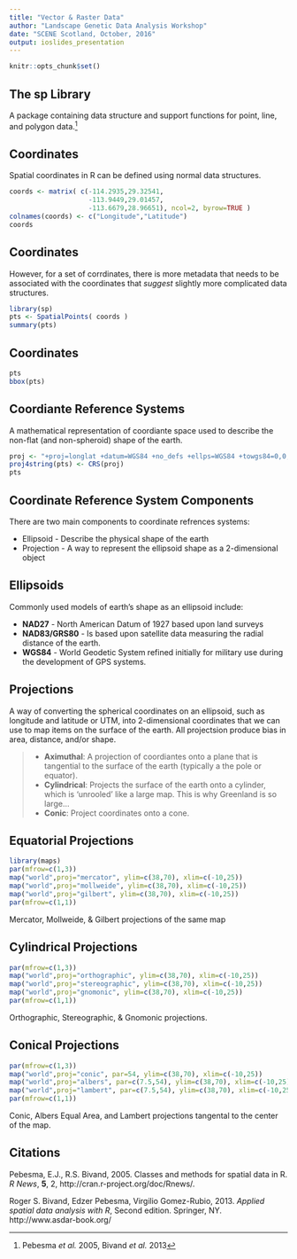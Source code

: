 ```yaml
---
title: "Vector & Raster Data"
author: "Landscape Genetic Data Analysis Workshop"
date: "SCENE Scotland, October, 2016"
output: ioslides_presentation
---
```


```r
knitr::opts_chunk$set()
```

## The sp Library

A package containing data structure and support functions for point, line, and polygon data.^[Pebesma *et al.* 2005, Bivand *et al.* 2013]






## Coordinates {.build}

Spatial coordinates in R can be defined using normal data structures.

```r
coords <- matrix( c(-114.2935,29.32541,
                    -113.9449,29.01457,
                    -113.6679,28.96651), ncol=2, byrow=TRUE )
colnames(coords) <- c("Longitude","Latitude")
coords
```


## Coordinates 

However, for a set of corrdinates, there is more metadata that needs to be associated with the coordinates that *suggest* slightly more complicated data structures.

```r
library(sp)
pts <- SpatialPoints( coords )
summary(pts)
```

## Coordinates


```r
pts
bbox(pts)
```


## Coordiante Reference Systems

A mathematical representation of coordiante space used to describe the non-flat (and non-spheroid) shape of the earth.

```r
proj <- "+proj=longlat +datum=WGS84 +no_defs +ellps=WGS84 +towgs84=0,0,0"
proj4string(pts) <- CRS(proj)
pts
```


## Coordinate Reference System Components 

There are two main components to coordinate refrences systems:

* Ellipsoid - Describe the physical shape of the earth
* Projection - A way to represent the ellipsoid shape as a 2-dimensional object



## Ellipsoids

Commonly used models of earth's shape as an ellipsoid include:  

* **NAD27** - North American Datum of 1927 based upon land surveys  
* **NAD83/GRS80** - Is based upon satellite data measuring the radial distance of the earth.
* **WGS84** - World Geodetic System refined initially for military use during the development of GPS systems.


## Projections

A way of converting the spherical coordinates on an ellipsoid, such as longitude and latitude or UTM, into 2-dimensional coordinates that we can use to map items on the surface of the earth.  All projectsion produce bias in area, distance, and/or shape.

> - **Aximuthal**: A projection of coordiantes onto a plane that is tangential to the surface of the earth (typically a the pole or equator).  
> - **Cylindrical**: Projects the surface of the earth onto a cylinder, which is 'unrooled' like a large map.  This is why Greenland is so large...
> - **Conic**: Project coordinates onto a cone.


## Equatorial Projections

```r
library(maps)
par(mfrow=c(1,3))
map("world",proj="mercator", ylim=c(38,70), xlim=c(-10,25))
map("world",proj="mollweide", ylim=c(38,70), xlim=c(-10,25))
map("world",proj="gilbert", ylim=c(38,70), xlim=c(-10,25))
par(mfrow=c(1,1))
```

Mercator, Mollweide, & Gilbert projections of the same map


## Cylindrical Projections



```r
par(mfrow=c(1,3))
map("world",proj="orthographic", ylim=c(38,70), xlim=c(-10,25))
map("world",proj="stereographic", ylim=c(38,70), xlim=c(-10,25))
map("world",proj="gnomonic", ylim=c(38,70), xlim=c(-10,25))
par(mfrow=c(1,1))
```

Orthographic, Stereographic, & Gnomonic projections.



## Conical Projections

```r
par(mfrow=c(1,3))
map("world",proj="conic", par=54, ylim=c(38,70), xlim=c(-10,25))
map("world",proj="albers", par=c(7.5,54), ylim=c(38,70), xlim=c(-10,25))
map("world",proj="lambert", par=c(7.5,54), ylim=c(38,70), xlim=c(-10,25))
par(mfrow=c(1,1))
```

Conic, Albers Equal Area, and Lambert projections tangental to the center of the map.


## Citations {.hanging}

Pebesma, E.J., R.S. Bivand, 2005. Classes and methods for spatial data in R. *R News*, **5**, 2,  http://cran.r-project.org/doc/Rnews/.  

Roger S. Bivand, Edzer Pebesma, Virgilio Gomez-Rubio, 2013. *Applied spatial data analysis
  with R*, Second edition. Springer, NY. http://www.asdar-book.org/
